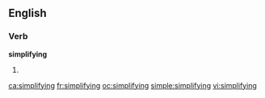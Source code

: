 ==English==

===Verb===
'''simplifying'''

# {{present participle of|simplify}}

[[ca:simplifying]]
[[fr:simplifying]]
[[oc:simplifying]]
[[simple:simplifying]]
[[vi:simplifying]]